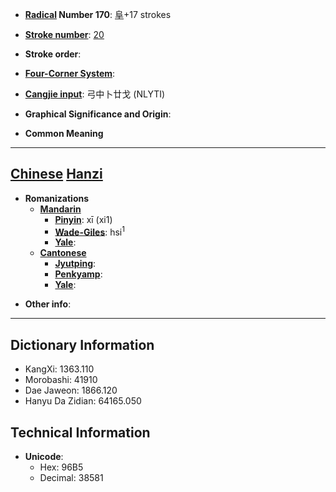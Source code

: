 * '''[[Wiktionary:Chinese radical index| Radical]] Number 170''': [[Wiktionary:Chinese radical index 阜|阜]]+17 strokes

* '''[[Wiktionary:Chinese total strokes index|Stroke number]]''': [[Wiktionary:Chinese total strokes index 20|20]]

* '''Stroke order''': 

* '''[[Wiktionary:Chinese four corner index|Four-Corner System]]''': 

* '''[[Wiktionary:Chinese Cangjie index|Cangjie input]]''': 弓中卜廿戈 (NLYTI)

* '''Graphical Significance and Origin''': 

* '''Common Meaning'''

----

== [[Chinese]] [[Hanzi]] ==

* '''Romanizations'''
** '''[[Mandarin]]'''
*** '''[[Pinyin]]''': xī (xi1)
*** '''[[Wade-Giles]]''': hsi<sup>1</sup>
*** '''[[Yale]]''': 
** '''[[Cantonese]]'''
*** '''[[Jyutping]]''':
*** '''[[Penkyamp]]''': 
*** '''[[Yale]]''': 

* '''Other info''': 

----

== Dictionary Information ==

* KangXi: 1363.110
* Morobashi: 41910
* Dae Jaweon: 1866.120
* Hanyu Da Zidian: 64165.050

== Technical Information ==

* '''Unicode''':
** Hex: 96B5
** Decimal: 38581